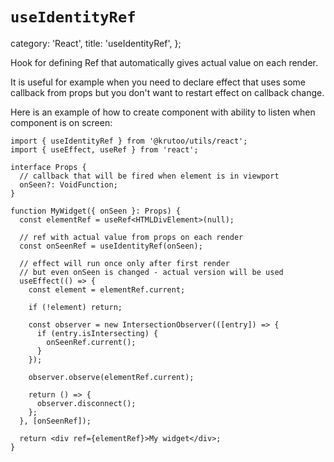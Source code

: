 # `useIdentityRef`

  category: 'React',
  title: 'useIdentityRef',
};

Hook for defining Ref that automatically gives actual value on each render.

It is useful for example when you need to declare effect that uses some callback from props but you don't want to restart effect on callback change.

Here is an example of how to create component with ability to listen when component is on screen:

```tsx
import { useIdentityRef } from '@krutoo/utils/react';
import { useEffect, useRef } from 'react';

interface Props {
  // callback that will be fired when element is in viewport
  onSeen?: VoidFunction;
}

function MyWidget({ onSeen }: Props) {
  const elementRef = useRef<HTMLDivElement>(null);

  // ref with actual value from props on each render
  const onSeenRef = useIdentityRef(onSeen);

  // effect will run once only after first render
  // but even onSeen is changed - actual version will be used
  useEffect(() => {
    const element = elementRef.current;

    if (!element) return;

    const observer = new IntersectionObserver(([entry]) => {
      if (entry.isIntersecting) {
        onSeenRef.current();
      }
    });

    observer.observe(elementRef.current);

    return () => {
      observer.disconnect();
    };
  }, [onSeenRef]);

  return <div ref={elementRef}>My widget</div>;
}
```
